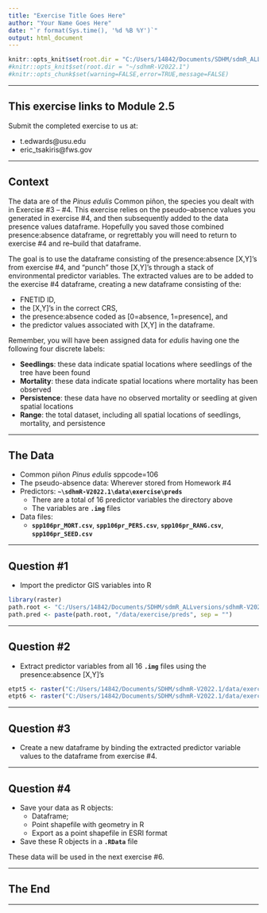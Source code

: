 ---
title: "Exercise Title Goes Here"
author: "Your Name Goes Here"
date: "`r format(Sys.time(), '%d %B %Y')`"
output: html_document
---

<!-- These are global options  
       set root directory here 
       NOTE mine is active; yours is commented out
       change the path to reflect your CPU,
       then comment out or delete mine
--> 
```{r global_options, include=FALSE}
knitr::opts_knit$set(root.dir = "C:/Users/14842/Documents/SDHM/sdmR_ALLversions/sdhmR-V2022.1")
#knitr::opts_knit$set(root.dir = "~/sdhmR-V2022.1")
#knitr::opts_chunk$set(warning=FALSE,error=TRUE,message=FALSE)
```

---

## This exercise links to Module 2.5

Submit the completed exercise to us at:

* t.edwards@usu.edu 
* eric_tsakiris@fws.gov  

---

## Context

The data are of the *Pinus edulis* Common piñon, the species you dealt with in Exercise #3 -- #4.  This exercise relies on the pseudo--absence values you generated in exercise #4, and then subsequently added to the data presence values dataframe.  Hopefully you saved those combined presence:absence dataframe, or regrettably you will need to return to exercise #4 and re--build that dataframe.

The goal is to use the dataframe consisting of the presence:absence [X,Y]'s from exercise #4, and "punch" those [X,Y]'s through a stack of environmental predictor variables.  The extracted values are to be added to the exercise #4 dataframe, creating a new dataframe consisting of the: 

* FNETID ID, 
* the [X,Y]'s in the correct CRS, 
* the presence:absence coded as [0=absence, 1=presence], and 
* the predictor values associated with [X,Y] in the dataframe.

Remember, you will have been assigned data for *edulis* having one the following four discrete labels:

* **Seedlings**:  these data indicate spatial locations where seedlings of the tree have been found
* **Mortality**: these data indicate spatial locations where mortality has been observed
* **Persistence**: these data have no observed mortality or seedling at given spatial locations
* **Range**: the total dataset, including all spatial locations of seedlings, mortality, and persistence

---

## The Data

* Common piñon *Pinus edulis* sppcode=106
* The pseudo-absence data: Wherever stored from Homework #4
* Predictors: **`~\sdhmR-V2022.1\data\exercise\preds`** 
  * There are a total of 16 predictor variables the directory above
  * The variables are **`.img`** files
* Data files:
  * **`spp106pr_MORT.csv`**, **`spp106pr_PERS.csv`**, **`spp106pr_RANG.csv`**, **`spp106pr_SEED.csv`**

---

## Question #1

* Import the predictor GIS variables into R

```{r}
library(raster)
path.root <- "C:/Users/14842/Documents/SDHM/sdmR_ALLversions/sdhmR-V2022.1"
path.pred <- paste(path.root, "/data/exercise/preds", sep = "")

```


---

## Question #2

* Extract predictor variables from all 16 **`.img`** files using the presence:absence [X,Y]'s

```{r}
etpt5 <- raster("C:/Users/14842/Documents/SDHM/sdhmR-V2022.1/data/exercise/preds/etpt_5.img")
etpt6 <- raster("C:/Users/14842/Documents/SDHM/sdhmR-V2022.1/data/exercise/preds/etpt_6.img")

```

---

## Question #3

* Create a new dataframe by binding the extracted predictor variable values to the dataframe from exercise #4.

---

## Question #4

* Save your data as R objects:
  * Dataframe;
  * Point shapefile with geometry in R
  * Export as a point shapefile in ESRI format
* Save these R objects in a **`.RData`** file

These data will be used in the next exercise #6.

---

## The End

---
